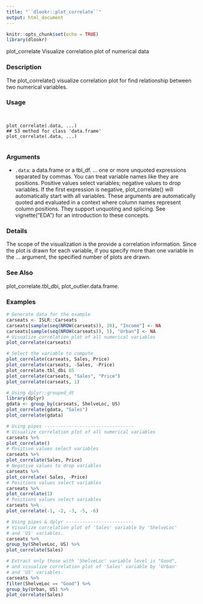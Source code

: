 ---
title: "``dlookr::plot_correlate``"
output: html_document
---

```{r setup, include=FALSE}
knitr::opts_chunk$set(echo = TRUE)
library(dlookr)
```

plot_correlate Visualize correlation plot of numerical data

### Description 

The plot_correlate() visualize correlation plot for find relationship between two numerical variables.

### Usage 
<pre><code>

plot_correlate(.data, ...)
## S3 method for class 'data.frame'
plot_correlate(.data, ...)

</code></pre>
### Arguments
 
* ``.data``: a data.frame or a tbl_df.
... one or more unquoted expressions separated by commas. You can treat variable
names like they are positions. Positive values select variables; negative values
to drop variables. If the first expression is negative, plot_correlate() will automatically
start with all variables. These arguments are automatically quoted and
evaluated in a context where column names represent column positions. They
support unquoting and splicing.
See vignette("EDA") for an introduction to these concepts.

### Details 

The scope of the visualization is the provide a correlation information. Since the plot is drawn for
each variable, if you specify more than one variable in the ... argument, the specified number of
plots are drawn.

### See Also
 
plot_correlate.tbl_dbi, plot_outlier.data.frame.

### Examples
```{r}

# Generate data for the example
carseats <- ISLR::Carseats
carseats[sample(seq(NROW(carseats)), 20), "Income"] <- NA
carseats[sample(seq(NROW(carseats)), 5), "Urban"] <- NA
# Visualize correlation plot of all numerical variables
plot_correlate(carseats)
```

```{r}
# Select the variable to compute
plot_correlate(carseats, Sales, Price)
plot_correlate(carseats, -Sales, -Price)
plot_correlate.tbl_dbi 65
plot_correlate(carseats, "Sales", "Price")
plot_correlate(carseats, 1)
```

```{r}
# Using dplyr::grouped_dt
library(dplyr)
gdata <- group_by(carseats, ShelveLoc, US)
plot_correlate(gdata, "Sales")
plot_correlate(gdata)
```

```{r}
# Using pipes ---------------------------------
# Visualize correlation plot of all numerical variables
carseats %>%
plot_correlate()
# Positive values select variables
carseats %>%
plot_correlate(Sales, Price)
# Negative values to drop variables
carseats %>%
plot_correlate(-Sales, -Price)
# Positions values select variables
carseats %>%
plot_correlate(1)
# Positions values select variables
carseats %>%
plot_correlate(-1, -2, -3, -5, -6)
```

```{r}
# Using pipes & dplyr -------------------------
# Visualize correlation plot of 'Sales' variable by 'ShelveLoc'
# and 'US' variables.
carseats %>%
group_by(ShelveLoc, US) %>%
plot_correlate(Sales)
```

```{r}
# Extract only those with 'ShelveLoc' variable level is "Good",
# and visualize correlation plot of 'Sales' variable by 'Urban'
# and 'US' variables.
carseats %>%
filter(ShelveLoc == "Good") %>%
group_by(Urban, US) %>%
plot_correlate(Sales)
```
